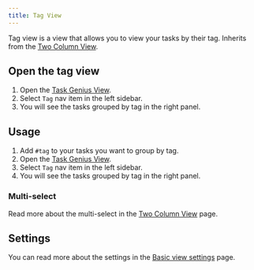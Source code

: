 ```yaml
---
title: Tag View
---
```



Tag view is a view that allows you to view your tasks by their tag. Inherits from the [Two Column View](/docs/task-view/two-column-view).

<VersionCallout version="7.0.0" />

## Open the tag view

1. Open the [Task Genius View](/docs/task-view/index).
2. Select `Tag` nav item in the left sidebar.
3. You will see the tasks grouped by tag in the right panel.

## Usage

1. Add `#tag` to your tasks you want to group by tag.
2. Open the [Task Genius View](/docs/task-view/index).
3. Select `Tag` nav item in the left sidebar.
4. You will see the tasks grouped by tag in the right panel.

### Multi-select

Read more about the multi-select in the [Two Column View](/docs/task-view/two-column-view#multi-select) page.

## Settings

You can read more about the settings in the [Basic view settings](/docs/task-view/basic-view-settings#basic-settings) page.
